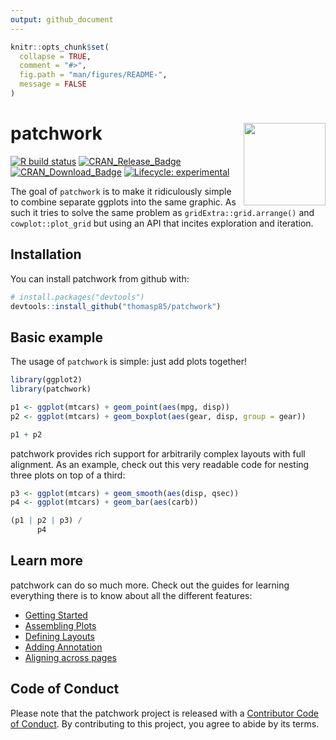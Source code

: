 ```yaml
---
output: github_document
---
```


<!-- README.md is generated from README.Rmd. Please edit that file -->

```r
knitr::opts_chunk$set(
  collapse = TRUE,
  comment = "#>",
  fig.path = "man/figures/README-",
  message = FALSE
)
```

# patchwork <a href='https://patchwork.data-imaginist.com'><img src='man/figures/logo.png' align="right" height="131.5" /></a>

<!-- badges: start -->
[![R build status](https://github.com/thomasp85/patchwork/workflows/R-CMD-check/badge.svg)](https://github.com/thomasp85/patchwork/actions?workflow=R-CMD-check)
[![CRAN_Release_Badge](http://www.r-pkg.org/badges/version-ago/patchwork)](https://CRAN.R-project.org/package=patchwork)
[![CRAN_Download_Badge](http://cranlogs.r-pkg.org/badges/patchwork)](https://CRAN.R-project.org/package=patchwork)
[![Lifecycle: experimental](https://img.shields.io/badge/lifecycle-experimental-orange.svg)](https://www.tidyverse.org/lifecycle/#experimental)
<!-- badges: end -->

The goal of `patchwork` is to make it ridiculously simple to combine separate
ggplots into the same graphic. As such it tries to solve the same problem as
`gridExtra::grid.arrange()` and `cowplot::plot_grid` but using an API that 
incites exploration and iteration.

## Installation

You can install patchwork from github with:

```r
# install.packages("devtools")
devtools::install_github("thomasp85/patchwork")
```

## Basic example

The usage of `patchwork` is simple: just add plots together!

```r
library(ggplot2)
library(patchwork)

p1 <- ggplot(mtcars) + geom_point(aes(mpg, disp))
p2 <- ggplot(mtcars) + geom_boxplot(aes(gear, disp, group = gear))

p1 + p2
```

patchwork provides rich support for arbitrarily complex layouts with full 
alignment. As an example, check out this very readable code for nesting three 
plots on top of a third:

```r
p3 <- ggplot(mtcars) + geom_smooth(aes(disp, qsec))
p4 <- ggplot(mtcars) + geom_bar(aes(carb))

(p1 | p2 | p3) /
      p4
```

## Learn more
patchwork can do so much more. Check out the guides for learning everything 
there is to know about all the different features:

- [Getting Started](https://patchwork.data-imaginist.com/articles/patchwork.html)
- [Assembling Plots](https://patchwork.data-imaginist.com/articles/guides/assembly.html)
- [Defining Layouts](https://patchwork.data-imaginist.com/articles/guides/layout.html)
- [Adding Annotation](https://patchwork.data-imaginist.com/articles/guides/annotation.html)
- [Aligning across pages](https://patchwork.data-imaginist.com/articles/guides/multipage.html)

## Code of Conduct

Please note that the patchwork project is released with a [Contributor Code of Conduct](https://contributor-covenant.org/version/1/0/0/CODE_OF_CONDUCT.html). By contributing to this project, you agree to abide by its terms.
